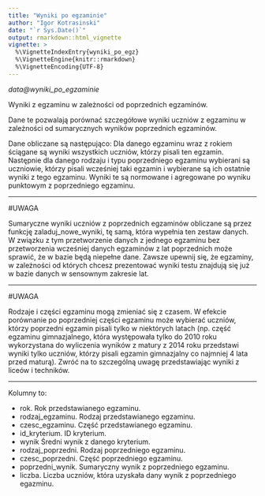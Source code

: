 ```yaml
---
title: "Wyniki po egzaminie"
author: "Igor Kotrasinski"
date: "`r Sys.Date()`"
output: rmarkdown::html_vignette
vignette: >
  %\VignetteIndexEntry{wyniki_po_egz}
  %\VignetteEngine{knitr::rmarkdown}
  %\VignetteEncoding{UTF-8}
---
```


*data\@wyniki\_po\_egzaminie*

Wyniki z egzaminu w zależności od poprzednich egzaminów.

Dane te pozwalają porównać szczegółowe wyniki uczniów z egzaminu w zależności
od sumarycznych wyników poprzednich egzaminów.

Dane obliczane są następująco:
Dla danego egzaminu wraz z rokiem ściągane są wyniki wszystkich uczniów, którzy pisali
ten egzamin. Następnie dla danego rodzaju i typu poprzedniego egzaminu wybierani są uczniowie,
którzy pisali wcześniej taki egzamin i wybierane są ich ostatnie wyniki z tego egzaminu. Wyniki
te są normowane i agregowane po wyniku punktowym z poprzedniego egzaminu.

---

#UWAGA

Sumaryczne wyniki uczniów z poprzednich egzaminów obliczane są przez funkcję zaladuj_nowe_wyniki,
tę samą, która wypełnia ten zestaw danych. W związku z tym przetworzenie danych z jednego egzaminu bez
przetworzenia wcześniej danych egzaminów z lat poprzednich może sprawić, że w bazie będą niepełne dane.
Zawsze upewnij się, że egzaminy, w zależności od których chcesz prezentować wyniki testu znajdują się
już w bazie danych w sensownym zakresie lat.

---

#UWAGA

Rodzaje i części egzaminu mogą zmieniać się z czasem. W efekcie porównanie po poprzedniej części egzaminu
może wybierać uczniów, którzy poprzedni egzamin pisali tylko w niektórych latach (np. część egzaminu gimnazjalnego,
która występowała tylko do 2010 roku wykorzystana do wyliczenia wyników z matury z 2014 roku przedstawi wyniki tylko
uczniów, którzy pisali egzamin gimnazjalny co najmniej 4 lata przed maturą). Zwróć na to szczególną uwagę
przedstawiając wyniki z liceów i techników.

---

Kolumny to:

* rok. Rok przedstawianego egzaminu.
* rodzaj_egzaminu. Rodzaj przedstawianego egzaminu.
* czesc_egzaminu. Część przedstawianego egzaminu.
* id_kryterium. ID kryterium.
* wynik Średni wynik z danego kryterium.
* rodzaj_poprzedni. Rodzaj poprzedniego egzaminu.
* czesc_poprzedni. Część poprzedniego egzaminu.
* poprzedni_wynik. Sumaryczny wynik z poprzedniego egzaminu.
* liczba. Liczba uczniów, która uzyskała dany wynik z poprzedniego egazminu.

